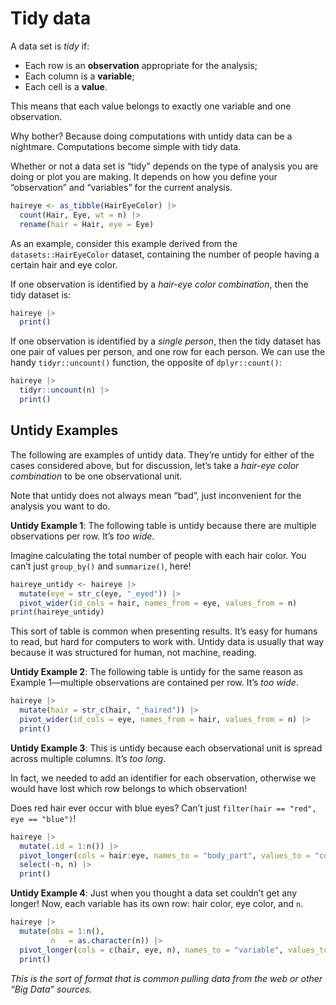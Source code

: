# Tidy data

A data set is _tidy_ if:

- Each row is an __observation__ appropriate for the analysis;
- Each column is a __variable__;
- Each cell is a __value__.

This means that each value belongs to exactly one variable and one observation.

Why bother? Because doing computations with untidy data can be a nightmare. 
Computations become simple with tidy data. 

Whether or not a data set is "tidy" depends on the type of analysis you are doing or plot you are making. 
It depends on how you define your "observation" and "variables" for the current analysis.

```r
haireye <- as_tibble(HairEyeColor) |> 
  count(Hair, Eye, wt = n) |> 
  rename(hair = Hair, eye = Eye)
```

As an example, consider this example derived from the `datasets::HairEyeColor` dataset, containing the number of people having a certain hair and eye color.

If one observation is identified by a _hair-eye color combination_, then the tidy dataset is:

```r
haireye |> 
  print()
```

If one observation is identified by a _single person_, then the tidy dataset has one pair of values per person, and one row for each person. 
We can use the handy `tidyr::uncount()` function, the opposite of `dplyr::count()`:

```r
haireye |> 
  tidyr::uncount(n) |> 
  print()
```


## Untidy Examples

The following are examples of untidy data. 
They're untidy for either of the cases considered above, but for discussion, let's take a _hair-eye color combination_ to be one observational unit. 

Note that untidy does not always mean "bad", just inconvenient for the analysis you want to do.

__Untidy Example 1__: 
The following table is untidy because there are multiple observations per row. 
It's _too wide_.

Imagine calculating the total number of people with each hair color. 
You can't just `group_by()` and `summarize()`, here!

```r
haireye_untidy <- haireye |> 
  mutate(eye = str_c(eye, "_eyed")) |> 
  pivot_wider(id_cols = hair, names_from = eye, values_from = n)
print(haireye_untidy)
```

This sort of table is common when presenting results.
It's easy for humans to read, but hard for computers to work with.
Untidy data is usually that way because it was structured for human, not machine, reading.


__Untidy Example 2__: 
The following table is untidy for the same reason as Example 1—multiple observations are contained per row. 
It's _too wide_.

```r
haireye |> 
  mutate(hair = str_c(hair, "_haired")) |> 
  pivot_wider(id_cols = eye, names_from = hair, values_from = n) |> 
  print()
```


__Untidy Example 3__: 
This is untidy because each observational unit is spread across multiple columns. 
It's _too long_. 

In fact, we needed to add an identifier for each observation, otherwise we would have lost which row belongs to which observation! 

Does red hair ever occur with blue eyes? 
Can't just `filter(hair == "red", eye == "blue")`!

```r
haireye |> 
  mutate(.id = 1:n()) |> 
  pivot_longer(cols = hair:eye, names_to = "body_part", values_to = "color") |> 
  select(-n, n) |> 
  print()
```


__Untidy Example 4__: 
Just when you thought a data set couldn't get any longer! 
Now, each variable has its own row: hair color, eye color, and `n`. 


```r
haireye |> 
  mutate(obs = 1:n(),
         n   = as.character(n)) |> 
  pivot_longer(cols = c(hair, eye, n), names_to = "variable", values_to = "value") |> 
  print()
```

_This is the sort of format that is common pulling data from the web or other "Big Data" sources._
